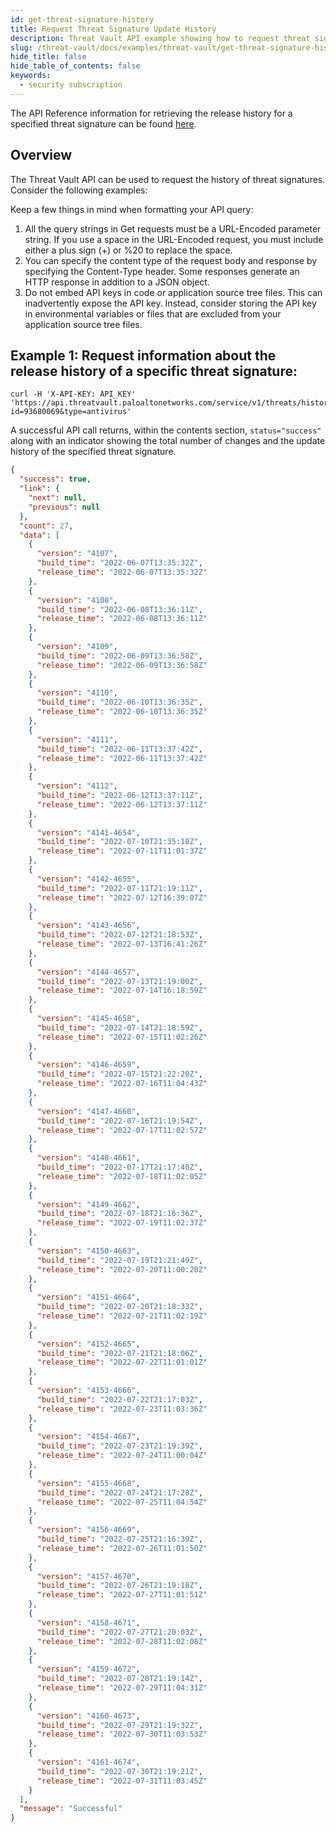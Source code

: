 ```yaml
---
id: get-threat-signature-history
title: Request Threat Signature Update History
description: Threat Vault API example showing how to request threat signature metadata.
slug: /threat-vault/docs/examples/threat-vault/get-threat-signature-history
hide_title: false
hide_table_of_contents: false
keywords:
  - security subscription
---
```


The API Reference information for retrieving the release history for a specified threat signature can be found [here](/cdss/threat-vault/api/threat-prevention#operation/threatshistory).

## Overview

The Threat Vault API can be used to request the history of threat signatures. Consider the following examples:

Keep a few things in mind when formatting your API query:

1. All the query strings in Get requests must be a URL-Encoded parameter string. If you use a space in the URL-Encoded request, you must include either a plus sign (+) or %20 to replace the space.
2. You can specify the content type of the request body and response by specifying the Content-Type header. Some responses generate an HTTP response in addition to a JSON object.
3. Do not embed API keys in code or application source tree files. This can inadvertently expose the API key. Instead, consider storing the API key in environmental variables or files that are excluded from your application source tree files.

## Example 1: Request information about the release history of a specific threat signature:

```shell-session
curl -H 'X-API-KEY: API_KEY' 'https://api.threatvault.paloaltonetworks.com/service/v1/threats/history?id=93680069&type=antivirus'
```

A successful API call returns, within the contents section, `status="success"` along with an indicator showing the total number of changes and the update history of the specified threat signature.

```json
{
  "success": true,
  "link": {
    "next": null,
    "previous": null
  },
  "count": 27,
  "data": [
    {
      "version": "4107",
      "build_time": "2022-06-07T13:35:32Z",
      "release_time": "2022-06-07T13:35:32Z"
    },
    {
      "version": "4108",
      "build_time": "2022-06-08T13:36:11Z",
      "release_time": "2022-06-08T13:36:11Z"
    },
    {
      "version": "4109",
      "build_time": "2022-06-09T13:36:58Z",
      "release_time": "2022-06-09T13:36:58Z"
    },
    {
      "version": "4110",
      "build_time": "2022-06-10T13:36:35Z",
      "release_time": "2022-06-10T13:36:35Z"
    },
    {
      "version": "4111",
      "build_time": "2022-06-11T13:37:42Z",
      "release_time": "2022-06-11T13:37:42Z"
    },
    {
      "version": "4112",
      "build_time": "2022-06-12T13:37:11Z",
      "release_time": "2022-06-12T13:37:11Z"
    },
    {
      "version": "4141-4654",
      "build_time": "2022-07-10T21:35:18Z",
      "release_time": "2022-07-11T11:01:37Z"
    },
    {
      "version": "4142-4655",
      "build_time": "2022-07-11T21:19:11Z",
      "release_time": "2022-07-12T16:39:07Z"
    },
    {
      "version": "4143-4656",
      "build_time": "2022-07-12T21:18:53Z",
      "release_time": "2022-07-13T16:41:26Z"
    },
    {
      "version": "4144-4657",
      "build_time": "2022-07-13T21:19:00Z",
      "release_time": "2022-07-14T16:18:59Z"
    },
    {
      "version": "4145-4658",
      "build_time": "2022-07-14T21:18:59Z",
      "release_time": "2022-07-15T11:02:26Z"
    },
    {
      "version": "4146-4659",
      "build_time": "2022-07-15T21:22:20Z",
      "release_time": "2022-07-16T11:04:43Z"
    },
    {
      "version": "4147-4660",
      "build_time": "2022-07-16T21:19:54Z",
      "release_time": "2022-07-17T11:02:57Z"
    },
    {
      "version": "4148-4661",
      "build_time": "2022-07-17T21:17:40Z",
      "release_time": "2022-07-18T11:02:05Z"
    },
    {
      "version": "4149-4662",
      "build_time": "2022-07-18T21:16:36Z",
      "release_time": "2022-07-19T11:02:37Z"
    },
    {
      "version": "4150-4663",
      "build_time": "2022-07-19T21:21:49Z",
      "release_time": "2022-07-20T11:00:20Z"
    },
    {
      "version": "4151-4664",
      "build_time": "2022-07-20T21:18:33Z",
      "release_time": "2022-07-21T11:02:19Z"
    },
    {
      "version": "4152-4665",
      "build_time": "2022-07-21T21:18:06Z",
      "release_time": "2022-07-22T11:01:01Z"
    },
    {
      "version": "4153-4666",
      "build_time": "2022-07-22T21:17:03Z",
      "release_time": "2022-07-23T11:03:36Z"
    },
    {
      "version": "4154-4667",
      "build_time": "2022-07-23T21:19:39Z",
      "release_time": "2022-07-24T11:00:04Z"
    },
    {
      "version": "4155-4668",
      "build_time": "2022-07-24T21:17:28Z",
      "release_time": "2022-07-25T11:04:54Z"
    },
    {
      "version": "4156-4669",
      "build_time": "2022-07-25T21:16:39Z",
      "release_time": "2022-07-26T11:01:50Z"
    },
    {
      "version": "4157-4670",
      "build_time": "2022-07-26T21:19:18Z",
      "release_time": "2022-07-27T11:01:51Z"
    },
    {
      "version": "4158-4671",
      "build_time": "2022-07-27T21:20:03Z",
      "release_time": "2022-07-28T11:02:08Z"
    },
    {
      "version": "4159-4672",
      "build_time": "2022-07-28T21:19:14Z",
      "release_time": "2022-07-29T11:04:31Z"
    },
    {
      "version": "4160-4673",
      "build_time": "2022-07-29T21:19:32Z",
      "release_time": "2022-07-30T11:03:53Z"
    },
    {
      "version": "4161-4674",
      "build_time": "2022-07-30T21:19:21Z",
      "release_time": "2022-07-31T11:03:45Z"
    }
  ],
  "message": "Successful"
}
```
